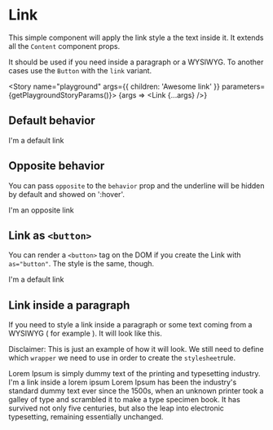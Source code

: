 

<Meta title="Components/Link" component={Link} />

# Link

This simple component will apply the link style a the text inside it. It extends all the `Content` component props.

It should be used if you need inside a paragraph or a WYSIWYG. To another cases use the `Button` with the `link` variant.

<Story name="playground" args={{ children: 'Awesome link' }} parameters={getPlaygroundStoryParams()}>
	{args => <Link {...args} />}
</Story>

## Default behavior

<Canvas>
	<Story name="default" parameters={getFixedStoryParams()}>
		<Link>I'm a default link</Link>
	</Story>
</Canvas>

## Opposite behavior

You can pass `opposite` to the `behavior` prop and the underline will be hidden by default and showed on ':hover'.

<Canvas>
	<Story name="opposite" parameters={getFixedStoryParams()}>
		<Link behavior="opposite">I'm an opposite link</Link>
	</Story>
</Canvas>

## Link as `<button>`

You can render a `<button>` tag on the DOM if you create the Link with `as="button"`. The style is the same, though.

<Canvas>
	<Story name="link as button" parameters={getFixedStoryParams()}>
		<Link as="button">I'm a default link</Link>
	</Story>
</Canvas>

## Link inside a paragraph

If you need to style a link inside a paragraph or some text coming from a WYSIWYG ( for example ). It will look like this.

Disclaimer: This is just an example of how it will look. We still need to define which `wrapper` we need to use in order to create the `stylesheet`rule.

<Canvas>
	<Story name="inside a paragraph" parameters={getFixedStoryParams()}>
		<Text aspectSize="s">
			Lorem Ipsum is simply dummy text of the printing and typesetting industry.
			<Link aspectSize="s"> I'm a link inside a lorem ipsum</Link> Lorem Ipsum has been the industry's standard dummy text
			ever since the 1500s, when an unknown printer took a galley of type and scrambled it to make a type specimen book.
			It has survived not only five centuries, but also the leap into electronic typesetting, remaining essentially unchanged.
		</Text>
	</Story>
</Canvas>

<ArgsTable of={Link} />
